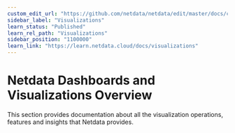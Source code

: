 ```yaml
---
custom_edit_url: "https://github.com/netdata/netdata/edit/master/docs/category-overview-pages/netdata-dashboards-and-visualizations.md"
sidebar_label: "Visualizations"
learn_status: "Published"
learn_rel_path: "Visualizations"
sidebar_position: "1100000"
learn_link: "https://learn.netdata.cloud/docs/visualizations"
---
```


# Netdata Dashboards and Visualizations Overview

This section provides documentation about all the visualization operations, features and insights that Netdata provides.
